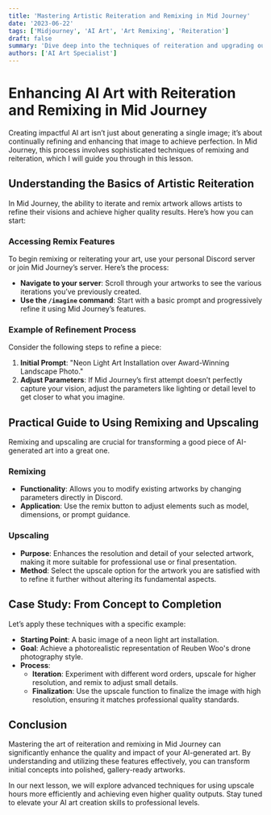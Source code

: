 ```yaml
---
title: 'Mastering Artistic Reiteration and Remixing in Mid Journey'
date: '2023-06-22'
tags: ['Midjourney', 'AI Art', 'Art Remixing', 'Reiteration']
draft: false
summary: 'Dive deep into the techniques of reiteration and upgrading outputs in Mid Journey. This guide covers how to effectively use remixing, upscaling, and variations to refine and enhance your AI-generated artwork.'
authors: ['AI Art Specialist']
---
```


# Enhancing AI Art with Reiteration and Remixing in Mid Journey

Creating impactful AI art isn’t just about generating a single image; it’s about continually refining and enhancing that image to achieve perfection. In Mid Journey, this process involves sophisticated techniques of remixing and reiteration, which I will guide you through in this lesson.

## Understanding the Basics of Artistic Reiteration

In Mid Journey, the ability to iterate and remix artwork allows artists to refine their visions and achieve higher quality results. Here’s how you can start:

### Accessing Remix Features
To begin remixing or reiterating your art, use your personal Discord server or join Mid Journey’s server. Here’s the process:
- **Navigate to your server**: Scroll through your artworks to see the various iterations you’ve previously created.
- **Use the `/imagine` command**: Start with a basic prompt and progressively refine it using Mid Journey’s features.

### Example of Refinement Process
Consider the following steps to refine a piece:
1. **Initial Prompt**: "Neon Light Art Installation over Award-Winning Landscape Photo."
2. **Adjust Parameters**: If Mid Journey’s first attempt doesn’t perfectly capture your vision, adjust the parameters like lighting or detail level to get closer to what you imagine.

## Practical Guide to Using Remixing and Upscaling

Remixing and upscaling are crucial for transforming a good piece of AI-generated art into a great one.

### Remixing
- **Functionality**: Allows you to modify existing artworks by changing parameters directly in Discord.
- **Application**: Use the remix button to adjust elements such as model, dimensions, or prompt guidance.

### Upscaling
- **Purpose**: Enhances the resolution and detail of your selected artwork, making it more suitable for professional use or final presentation.
- **Method**: Select the upscale option for the artwork you are satisfied with to refine it further without altering its fundamental aspects.

## Case Study: From Concept to Completion

Let’s apply these techniques with a specific example:
- **Starting Point**: A basic image of a neon light art installation.
- **Goal**: Achieve a photorealistic representation of Reuben Woo's drone photography style.
- **Process**:
    - **Iteration**: Experiment with different word orders, upscale for higher resolution, and remix to adjust small details.
    - **Finalization**: Use the upscale function to finalize the image with high resolution, ensuring it matches professional quality standards.

## Conclusion

Mastering the art of reiteration and remixing in Mid Journey can significantly enhance the quality and impact of your AI-generated art. By understanding and utilizing these features effectively, you can transform initial concepts into polished, gallery-ready artworks.

In our next lesson, we will explore advanced techniques for using upscale hours more efficiently and achieving even higher quality outputs. Stay tuned to elevate your AI art creation skills to professional levels.

